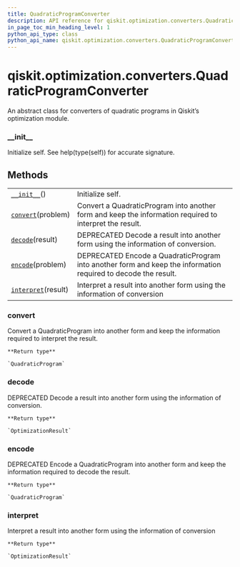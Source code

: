 ```yaml
---
title: QuadraticProgramConverter
description: API reference for qiskit.optimization.converters.QuadraticProgramConverter
in_page_toc_min_heading_level: 1
python_api_type: class
python_api_name: qiskit.optimization.converters.QuadraticProgramConverter
---
```


<span id="qiskit-optimization-converters-quadraticprogramconverter" />

# qiskit.optimization.converters.QuadraticProgramConverter

<Class id="qiskit.optimization.converters.QuadraticProgramConverter" isDedicatedPage={true} github="https://github.com/qiskit-community/qiskit-aqua/tree/stable/0.8/qiskit/optimization/converters/quadratic_program_converter.py" signature="QuadraticProgramConverter">
  An abstract class for converters of quadratic programs in Qiskit’s optimization module.

  ### \_\_init\_\_

  <Function id="qiskit.optimization.converters.QuadraticProgramConverter.__init__" name="__init__" signature="__init__()">
    Initialize self. See help(type(self)) for accurate signature.
  </Function>

  ## Methods

  |                                                                                                                                                                 |                                                                                                                |
  | --------------------------------------------------------------------------------------------------------------------------------------------------------------- | -------------------------------------------------------------------------------------------------------------- |
  | [`__init__`](#qiskit.optimization.converters.QuadraticProgramConverter.__init__ "qiskit.optimization.converters.QuadraticProgramConverter.__init__")()          | Initialize self.                                                                                               |
  | [`convert`](#qiskit.optimization.converters.QuadraticProgramConverter.convert "qiskit.optimization.converters.QuadraticProgramConverter.convert")(problem)      | Convert a QuadraticProgram into another form and keep the information required to interpret the result.        |
  | [`decode`](#qiskit.optimization.converters.QuadraticProgramConverter.decode "qiskit.optimization.converters.QuadraticProgramConverter.decode")(result)          | DEPRECATED Decode a result into another form using the information of conversion.                              |
  | [`encode`](#qiskit.optimization.converters.QuadraticProgramConverter.encode "qiskit.optimization.converters.QuadraticProgramConverter.encode")(problem)         | DEPRECATED Encode a QuadraticProgram into another form and keep the information required to decode the result. |
  | [`interpret`](#qiskit.optimization.converters.QuadraticProgramConverter.interpret "qiskit.optimization.converters.QuadraticProgramConverter.interpret")(result) | Interpret a result into another form using the information of conversion                                       |

  ### convert

  <Function id="qiskit.optimization.converters.QuadraticProgramConverter.convert" name="convert" signature="abstract convert(problem)">
    Convert a QuadraticProgram into another form and keep the information required to interpret the result.

    **Return type**

    `QuadraticProgram`
  </Function>

  ### decode

  <Function id="qiskit.optimization.converters.QuadraticProgramConverter.decode" name="decode" signature="decode(result)">
    DEPRECATED Decode a result into another form using the information of conversion.

    **Return type**

    `OptimizationResult`
  </Function>

  ### encode

  <Function id="qiskit.optimization.converters.QuadraticProgramConverter.encode" name="encode" signature="encode(problem)">
    DEPRECATED Encode a QuadraticProgram into another form and keep the information required to decode the result.

    **Return type**

    `QuadraticProgram`
  </Function>

  ### interpret

  <Function id="qiskit.optimization.converters.QuadraticProgramConverter.interpret" name="interpret" signature="abstract interpret(result)">
    Interpret a result into another form using the information of conversion

    **Return type**

    `OptimizationResult`
  </Function>
</Class>

